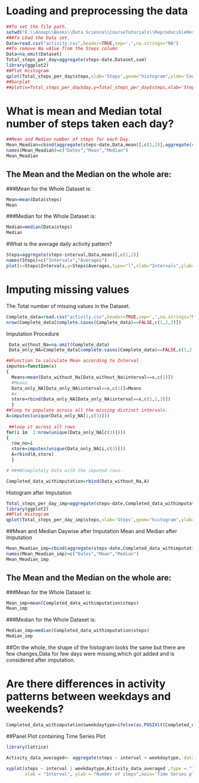 # Loading and preprocessing the data
```r
##To set the file path.
setwd("E:\\Anoop\\Books\\Data Science\\CourseTutorials\\ReproducibleResearch\\RepData_PeerAssessment1")
###To LOad the Data set.
Data=read.csv("activity.csv",header=TRUE,sep=',',na.strings="NA")
##To remove Na vAlue from the Steps column
Data=na.omit(Dataset)
Total_steps_per_day=aggregate(steps~date,Dataset,sum)
library(ggplot2)
##Plot Histogram
qplot(Total_steps_per_day$steps,xlab='Steps',geom="histogram",ylab='Count of steps')
##barplat
##plot(x=Total_steps_per_day$day,y=Total_steps_per_day$steps,xlab='Steps',ylab='Count of steps')

```
# What is mean and Median total number of steps taken each day?
```r
##Mean and Median number of steps for each Day.
Mean_Meadian=cbind(aggregate(steps~date,Data,mean)[,c(1,2)],aggregate(steps~date,Data,median)[,2])
names(Mean_Meadian)=c("Dates","Mean","Median")
Mean_Meadian
```
## The Mean and the Median on the whole are:

###Mean for the Whole Dataset is:
```r
Mean=mean(Data$steps)
Mean
```
###Median for the Whole Dataset is:
```r
Median=median(Data$steps)
Median
```


#What is the average daily activity pattern?
```r
Steps=aggregate(steps~interval,Data,mean)[,c(1,2)]
names(Steps)=c("Intervals","Averages")
plot(x=Steps$Intervals,y=Steps$Averages,type="l",xlab="Intervals",ylab="Averaged steps",main="Time Series Graph for Number of Steps")
```

# Imputing missing values
The Total number of missing values in the Dataset.
```r
Complete_data=read.csv("activity.csv",header=TRUE,sep=',',na.strings="NA")
nrow(Complete_data[complete.cases(Complete_data)==FALSE,c(1,2,3)])
```
Imputation Procedure
```r
 Data_without_Na=na.omit(Complete_data)
 Data_only_NA=Complete_data[complete.cases(Complete_data)==FALSE,c(1,2,3)]

##Function to calculate Mean according to Interval
imputes=function(x)
{
  Means=mean(Data_without_Na[Data_without_Na$interval==x,c(1)])
  #Means
  Data_only_NA[Data_only_NA$interval==x,c(1)]=Means
  #x
  store=rbind(Data_only_NA[Data_only_NA$interval==x,c(1,2,3)])
  }
##loop to populate across all the missing distinct intervals.
A=imputes(unique(Data_only_NA[1,c(3)]))
 
 ##loop it across all rows
for(i in  2:nrow(unique(Data_only_NA[c(3)])))
{
  row_no=i
  store=imputes(unique(Data_only_NA[i,c(3)]))
  A=rbind(A,store)
  }

# ####Completely Data with the imputed rows.

Completed_data_withimputation=rbind(Data_without_Na,A)
```

Histogram after Imputation
```r
Total_steps_per_day_imp=aggregate(steps~date,Completed_data_withimputation,sum)
library(ggplot2)
##Plot Histogram
qplot(Total_steps_per_day_imp$steps,xlab='Steps',geom="histogram",ylab='Count of steps')
```
##Mean and Median Daywise after Imputation
Mean and Median after Imputation
```r
Mean_Meadian_imp=cbind(aggregate(steps~date,Completed_data_withimputation,mean)[,c(1,2)],aggregate(steps~date,Completed_data_withimputation,median)[,2])
names(Mean_Meadian_imp)=c("Dates","Mean","Median")
Mean_Meadian_imp

```
## The Mean and the Median on the whole are:

###Mean for the Whole Dataset is:
```r
Mean_imp=mean(Completed_data_withimputation$steps)
Mean_imp
```
###Median for the Whole Dataset is:
```r
Median_imp=median(Completed_data_withimputation$steps)
Median_imp
```

##On the whole, the shape of the histogram looks the same but there are few changes,Data for few days were missing,which got added and is considered after imputation.

# Are there differences in activity patterns between weekdays and weekends?

```r
Completed_data_withimputation$weekdaytype=ifelse(as.POSIXlt(Completed_data_withimputation$date)$wday %in% c(1,2,3,4,5),"WeekDay","WeekEnd")
```
##Panel Plot containing Time Series Plot
```r
library(lattice)

Activity_data_averaged<- aggregate(steps ~ interval + weekdaytype, data=Completed_data_withimputation, mean)

xyplot(steps ~ interval | weekdaytype,Activity_data_averaged ,type = "l", layout = c(1, 2), 
       xlab = "Interval", ylab = "Number of steps",main='Time Series plot')
```


